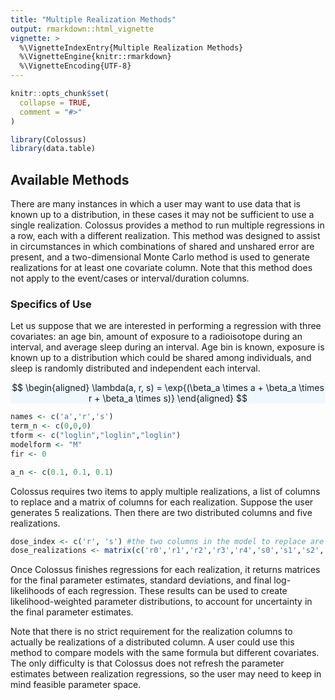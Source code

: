 ```yaml
---
title: "Multiple Realization Methods"
output: rmarkdown::html_vignette
vignette: >
  %\VignetteIndexEntry{Multiple Realization Methods}
  %\VignetteEngine{knitr::rmarkdown}
  %\VignetteEncoding{UTF-8}
---
```


```r
knitr::opts_chunk$set(
  collapse = TRUE,
  comment = "#>"
)
```

```r
library(Colossus)
library(data.table)
```

## Available Methods

There are many instances in which a user may want to use data that is known up to a distribution, in these cases it may not be sufficient to use a single realization. Colossus provides a method to run multiple regressions in a row, each with a different realization. This method was designed to assist in circumstances in which combinations of shared and unshared error are present, and a two-dimensional Monte Carlo method is used to generate realizations for at least one covariate column. Note that this method does not apply to the event/cases or interval/duration columns.

### Specifics of Use

Let us suppose that we are interested in performing a regression with three covariates: an age bin, amount of exposure to a radioisotope during an interval, and average sleep during an interval. Age bin is known, exposure is known up to a distribution which could be shared among individuals, and sleep is randomly distributed and independent each interval.

<p class="text-center" style="background-color: aliceblue">
$$
\begin{aligned}
    \lambda(a, r, s) = \exp{(\beta_a \times a + \beta_a \times r + \beta_a \times s)}
\end{aligned}
$$
</p>

```r
names <- c('a','r','s')
term_n <- c(0,0,0)
tform <- c("loglin","loglin","loglin")
modelform <- "M"
fir <- 0

a_n <- c(0.1, 0.1, 0.1)
```

Colossus requires two items to apply multiple realizations, a list of columns to replace and a matrix of columns for each realization. Suppose the user generates 5 realizations. Then there are two distributed columns and five realizations.

```r
dose_index <- c('r', 's') #the two columns in the model to replace are the radiation and sleeping covariates
dose_realizations <- matrix(c('r0','r1','r2','r3','r4','s0','s1','s2','s3','s4'), nrow=2) #columns to be used for realizations 0-4, rows for each column being replaced
```

Once Colossus finishes regressions for each realization, it returns matrices for the final parameter estimates, standard deviations, and final log-likelihoods of each regression. These results can be used to create likelihood-weighted parameter distributions, to account for uncertainty in the final parameter estimates.

Note that there is no strict requirement for the realization columns to actually be realizations of a distributed column. A user could use this method to compare models with the same formula but different covariates. The only difficulty is that Colossus does not refresh the parameter estimates between realization regressions, so the user may need to keep in mind feasible parameter space.
